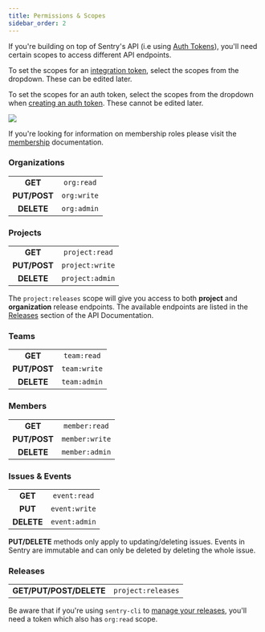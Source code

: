 ```yaml
---
title: Permissions & Scopes
sidebar_order: 2
---
```


If you're building on top of Sentry's API (i.e using [Auth Tokens](/api/auth/)), you'll need certain scopes to access
different API endpoints.

To set the scopes for an [integration token](/organization/integrations/integration-platform/#permissions), select the scopes from the dropdown. These can be edited later.

To set the scopes for an auth token, select the scopes from the dropdown when [creating an auth token](https://sentry.io/api/). These cannot be edited later.

![](./img/user-auth-token-create.png)

If you're looking for information on membership roles please visit the
[membership](/account/membership/) documentation.

### Organizations

|              |             |
| :----------: | :---------: |
|   **GET**    | `org:read`  |
| **PUT/POST** | `org:write` |
|  **DELETE**  | `org:admin` |

### Projects

|              |                 |
| :----------: | :-------------: |
|   **GET**    | `project:read`  |
| **PUT/POST** | `project:write` |
|  **DELETE**  | `project:admin` |

<Alert level="warning" title="Note">

The `project:releases` scope will give you access to both **project**
and **organization** release endpoints. The available endpoints are listed in the
[Releases](/api/releases/) section of the API Documentation.

</Alert>

### Teams

|              |              |
| :----------: | :----------: |
|   **GET**    | `team:read`  |
| **PUT/POST** | `team:write` |
|  **DELETE**  | `team:admin` |

### Members

|              |                |
| :----------: | :------------: |
|   **GET**    | `member:read`  |
| **PUT/POST** | `member:write` |
|  **DELETE**  | `member:admin` |

### Issues & Events

|            |               |
| :--------: | :-----------: |
|  **GET**   | `event:read`  |
|  **PUT**   | `event:write` |
| **DELETE** | `event:admin` |

<Alert level="warning" title="Note">

**PUT/DELETE** methods only apply to updating/deleting issues.
Events in Sentry are immutable and can only be deleted by deleting the whole issue.

</Alert>

### Releases

|                         |                    |
| :---------------------: | :----------------: |
| **GET/PUT/POST/DELETE** | `project:releases` |

<Alert level="warning" title="Note">

Be aware that if you're using `sentry-cli` to [manage your releases](/product/cli/releases/), you'll need a token which also has `org:read` scope.

</Alert>

